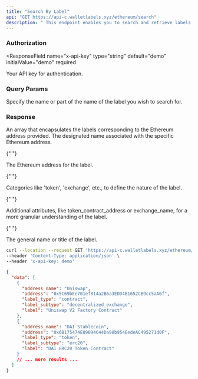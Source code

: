 ```yaml
---
title: "Search By Label"
api: "GET https://api-c.walletlabels.xyz/ethereum/search"
description: " This endpoint enables you to search and retrieve labels by their names. It's particularly useful for finding specific Ethereum accounts based on labels."
---
```


### Authorization

<ResponseField
  name="x-api-key"
  type="string"
  default="demo"
  initialValue="demo"
  required
>
  Your API key for authentication.
</ResponseField>

### Query Params

<ParamField query="searchtext" type="string" required>
  Specify the name or part of the name of the label you wish to search for.
</ParamField>

### Response

<ResponseField name="data" type="array">
  An array that encapsulates the labels corresponding to the Ethereum address provided.

<Expandable title="Label Object">

<ResponseField name="address_name" type="string">
  The designated name associated with the specific Ethereum address.
</ResponseField>

{" "}

<ResponseField name="address" type="string">
  The Ethereum address for the label.
</ResponseField>

{" "}

<ResponseField name="label_type" type="string">
  Categories like 'token', 'exchange', etc., to define the nature of the label.
</ResponseField>

{" "}

<ResponseField name="label_subtype" type="string">
  Additional attributes, like token_contract_address or exchange_name, for a
  more granular understanding of the label.
</ResponseField>

{" "}

<ResponseField name="label" type="string">
  The general name or title of the label.
</ResponseField>

  </Expandable>
</ResponseField>

<RequestExample>

```bash
curl --location --request GET 'https://api-c.walletlabels.xyz/ethereum/search?searchtext=Uniswap' \
--header 'Content-Type: application/json' \
--header 'x-api-key: demo'

```

</RequestExample>

<ResponseExample>

```json
{
  "data": [
    {
      "address_name": "Uniswap",
      "address": "0x5C69bEe701ef814a2B6a3EDD4B1652CB9cc5aA6f",
      "label_type": "contract",
      "label_subtype": "decentralized_exchange",
      "label": "Uniswap V2 Factory Contract"
    },
    {
      "address_name": "DAI Stablecoin",
      "address": "0x6B175474E89094C44Da98b954EedeAC495271d0F",
      "label_type": "token",
      "label_subtype": "erc20",
      "label": "DAI ERC20 Token Contract"
    }
    // ... more results ...
  ]
}
```

</ResponseExample>

